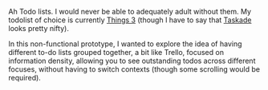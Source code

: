 

<Metatags
  title="Todo Boards | May 12 | CSS Grid a day"
  description="An example of using CSS grid every day, from May 1–31st, 2019."
  thumbnail="https://cssgrid31.brett.cool/opengraph/may-12.png"
  url="https://cssgrid31.brett.cool"
  pathname="/may-12"
/>

<Application />

<Footer date={12} prev={true} next={true}>

Ah Todo lists. I would never be able to adequately adult without them. My todolist of choice is currently [Things 3][t] (though I have to say that [Taskade][ta] looks pretty nifty).

In this non-functional prototype, I wanted to explore the idea of having different to-do lists grouped together, a bit like Trello, focused on information density, allowing you to see outstanding todos across different focuses, without having to switch contexts (though some scrolling would be required).

[t]: https://culturedcode.com/things/
[ta]: https://www.taskade.com/
</Footer>

